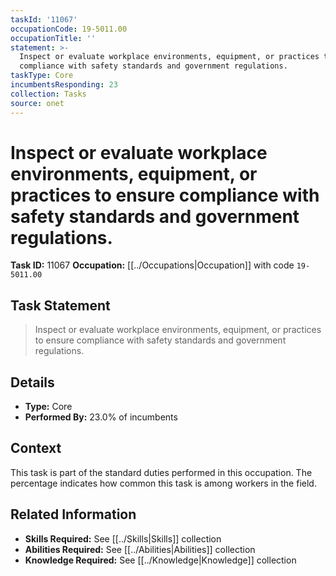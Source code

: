 ```yaml
---
taskId: '11067'
occupationCode: 19-5011.00
occupationTitle: ''
statement: >-
  Inspect or evaluate workplace environments, equipment, or practices to ensure
  compliance with safety standards and government regulations.
taskType: Core
incumbentsResponding: 23
collection: Tasks
source: onet
---
```

# Inspect or evaluate workplace environments, equipment, or practices to ensure compliance with safety standards and government regulations.

**Task ID:** 11067
**Occupation:** [[../Occupations|Occupation]] with code `19-5011.00`

## Task Statement

> Inspect or evaluate workplace environments, equipment, or practices to ensure compliance with safety standards and government regulations.

## Details

- **Type:** Core
- **Performed By:** 23.0% of incumbents

## Context

This task is part of the standard duties performed in this occupation. The percentage indicates how common this task is among workers in the field.

## Related Information

- **Skills Required:** See [[../Skills|Skills]] collection
- **Abilities Required:** See [[../Abilities|Abilities]] collection
- **Knowledge Required:** See [[../Knowledge|Knowledge]] collection
